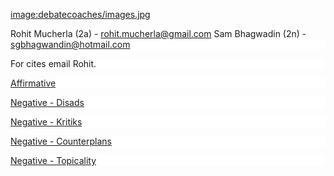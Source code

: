 [[image:debatecoaches/images.jpg]]


Rohit Mucherla (2a) - [[mailto:rohit.mucherla@gmail.com|rohit.mucherla@gmail.com]]
Sam Bhagwadin (2n) -
<span style="background-color: #ffffff; display: block; text-align: left;">[[mailto:sgbhagwandin@hotmail.com|sgbhagwandin@hotmail.com]]</span>

<span style="background-color: #ffffff; display: block; text-align: left;">For cites email Rohit.</span>

<span style="background-color: #ffffff; display: block; text-align: left;">[[2012-2013 - Westwood (TX) - Sam Bhagwadin & Rohit Mucherla - Affirmative |Affirmative ]]</span>

<span style="background-color: #ffffff; display: block; text-align: left;">[[2012-2013 - Westwood (TX) - Sam Bhagwadin & Rohit Mucherla - Negative - Disads |Negative - Disads ]]</span>

<span style="background-color: #ffffff; display: block; text-align: left;">[[2012-2013 - Westwood (TX) - Sam Bhagwadin & Rohit Mucherla - Negative - Kritiks |Negative - Kritiks ]]</span>

<span style="background-color: #ffffff; display: block; text-align: left;">[[2012-2013 - Westwood (TX) - Sam Bhagwadin & Rohit Mucherla - Negative - Counterplans |Negative - Counterplans ]]</span>

<span style="background-color: #ffffff; display: block; text-align: left;">[[2012-2013 - Westwood (TX) - Sam Bhagwadin & Rohit Mucherla - Negative - Topicality |Negative - Topicality ]]</span>
<span style="display: block; text-align: left;">
</span>